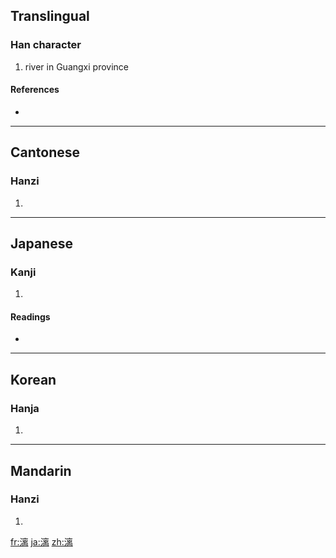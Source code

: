 {{also|灕}}
==Translingual==

===Han character===
{{Han char|rn=85|rad=水|as=10|sn=13|four=3012<sub>7</sub>|canj=水卜山月 (EYUB)}}

# river in Guangxi province

====References====
* {{Han ref|kx=0645.200|dkj=18127|dj=1054.110|hdz=31705.030|uh=6F13|ud=28435|bh=BA76|bd=47734}}

----

==Cantonese==

===Hanzi===
{{yue-hanzi|jyut=|y=lei4|tra=灕}}

# {{defn|Cantonese|sort=水10}}

----

==Japanese==

===Kanji===
{{ja-kanji|grade=|rs=水10}}

# {{defn|Japanese|sort=水10}}

====Readings====
* {{ja-readings|on=[[り]] (ri)|kun=[[うすい]] (usui)}}

----

==Korean==

===Hanja===
{{ko-hanja|hangeul=리>이|eumhun=|rv=ri>i|mr=ri>i|y=li>i}}

# {{defn|Korean|sort=水10}}

----

==Mandarin==

===Hanzi===
{{cmn-hanzi|tra=灕|pin=[[lí]] ([[li2]])|wg=li<sup>2</sup>}}

# {{defn|Mandarin|sort=水10}}

[[fr:漓]]
[[ja:漓]]
[[zh:漓]]